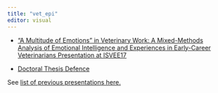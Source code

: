 ```yaml
---
title: "vet_epi"
editor: visual
---
```



-   [“A Multitude of Emotions” in Veterinary Work: A Mixed-Methods Analysis of Emotional Intelligence and Experiences in Early-Career Veterinarians Presentation at ISVEE17](2024nov-isvee.qmd)

-   [Doctoral Thesis Defence](2025may-defence.qmd)

See [list of previous presentations here.](cv.html#conference-presentations-proceedings-and-posters)